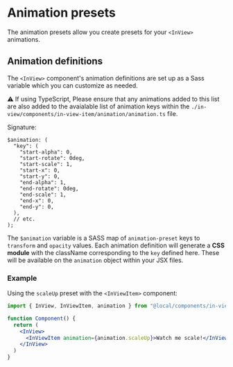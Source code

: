 
<Meta title="components/in-view/Animation Presets" />

# Animation presets

The animation presets allow you create presets for your `<InView>` animations.

## Animation definitions

The `<InView>` component's animation definitions are set up as a Sass variable which you can customize as needed.

⚠️ If using TypeScript, Please ensure that any animations added to this list are also added to the avaialable list of animation keys within the `./in-view/components/in-view-item/animation/animation.ts` file.

Signature:

```
$animation: (
  "key": (
    "start-alpha": 0,
    "start-rotate": 0deg,
    "start-scale": 1,
    "start-x": 0,
    "start-y": 0,
    "end-alpha": 1,
    "end-rotate": 0deg,
    "end-scale": 1,
    "end-x": 0,
    "end-y": 0,
  ),
  // etc.
);
```

The `$animation` variable is a SASS map of `animation-preset` keys to `transform` and `opacity` values. Each animation definition will generate a **CSS module** with the className corresponding to the `key` defined here. These will be available on the `animation` object within your JSX files.

### Example

Using the `scaleUp` preset with the `<InViewItem>` component:

```jsx
import { InView, InViewItem, animation } from "@local/components/in-view"

function Component() {
  return (
    <InView>
      <InViewItem animation={animation.scaleUp}>Watch me scale!</InViewItem>
    </InView>
  )
}
```
